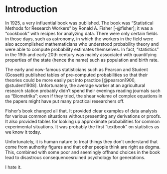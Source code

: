 # Introduction {#intro}

In 1925, a very influential book was published. The book was "Statistical Methods for Research Workers" by Ronald A. Fisher [-@fisher]; it was a "cookbook" with recipes for analyzing data. There were only certain fields in those days, such as astronomy, in which the workers in the field were also accomplished mathematicians who understood probability theory and were able to compute probability estimates themselves. In fact, "statistics" in the 19th and early 20th century was mainly associated with quantifying properties of the state (hence the name) such as population and birth rate.

The early and now-famous statisticians such as Pearson and Student (Gossett) published tables of pre-computed probabilities so that their theories could be more easily put into practice [@pearson1900, @student1908]. Unfortunately, the average worker at an agricultural research station probably didn't spend their evenings reading journals such as "Biometrika"; even if they tried, the shear volume of complex equations in the papers might have put many practical researchers off.

Fisher's book changed all that. It provided clear examples of data analysis for various common situations without presenting any derivations or proofs. It also provided tables for looking up approximate probabilities for common experimental situations. It was probably the first "textbook" on statistics as we know it today.

Unfortunately, it is human nature to treat things they don't understand that come from authority figures and that other people think are right as dogma. This, combined with some poor and seemingly offhand choices in the book lead to disastrous consequencesruined psychology for generations.

I hate it.
